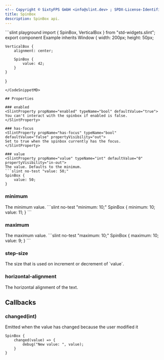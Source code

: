 ```yaml
---
<!-- Copyright © SixtyFPS GmbH <info@slint.dev> ; SPDX-License-Identifier: MIT -->
title: SpinBox
description: SpinBox api.
---
```



<CodeSnippetMD imagePath="/src/assets/generated/spinbox-example.png"  imageWidth="200" imageHeight="200"  imageAlt='spinbox example'>
```slint playground
import { SpinBox, VerticalBox } from "std-widgets.slint";
export component Example inherits Window {
    width: 200px;
    height: 50px;

    VerticalBox {
        alignment: center;

        SpinBox {
            value: 42;
        }
    }
}
```
</CodeSnippetMD>

## Properties

### enabled
<SlintProperty propName="enabled" typeName="bool" defaultValue="true">
You can't interact with the spinbox if enabled is false.
</SlintProperty>

### has-focus
<SlintProperty propName="has-focus" typeName="bool" defaultValue="false" propertyVisibility="out">
Set to true when the spinbox currently has the focus.
</SlintProperty>

### value
<SlintProperty propName="value" typeName="int" defaultValue="0" propertyVisibility="in-out">
The value. Defaults to the minimum.
```slint no-test "value: 50;"
SpinBox {
    value: 50;
}
```
</SlintProperty>

### minimum
<SlintProperty propName="minimum" typeName="int" defaultValue="0">
The minimum value.
```slint no-test "minimum: 10;"
SpinBox {
    minimum: 10;
    value: 11;
}
```
</SlintProperty>

### maximum
<SlintProperty propName="maximum" typeName="int" defaultValue="100">
The maximum value.
```slint no-test "maximum: 10;"
SpinBox {
    maximum: 10;
    value: 9;
}
```
</SlintProperty>

### step-size
<SlintProperty propName="step-size" typeName="int" defaultValue="1">
The size that is used on increment or decrement of `value`.
</SlintProperty>

### horizontal-alignment
<SlintProperty propName="horizontal-alignment" typeName="enum" enumName="TextHorizontalAlignment" defaultValue="left">
The horizontal alignment of the text.
</SlintProperty>

## Callbacks

### changed(int)
Emitted when the value has changed because the user modified it

```slint no-test {2-4}
SpinBox {
    changed(value) => {
        debug("New value: ", value);
    }
}
```
